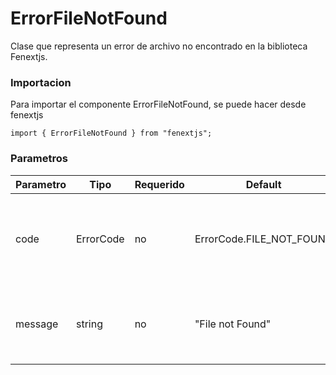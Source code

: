 # ErrorFileNotFound

Clase que representa un error de archivo no encontrado en la biblioteca Fenextjs.

### Importacion

Para importar el componente ErrorFileNotFound, se puede hacer desde fenextjs

```tsx copy
import { ErrorFileNotFound } from "fenextjs";
```

### Parametros

| Parametro | Tipo | Requerido | Default | Descripcion |
| --------- | ---- | --------- | ------- | ----------- |
| code | ErrorCode | no | ErrorCode.FILE_NOT_FOUND | Código de error específico que indica que el archivo no se encontró. |
| message | string | no | "File not Found" | Mensaje de error que describe la ausencia del archivo solicitado. |
